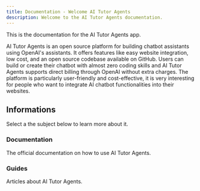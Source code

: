 ```yaml
---
title: Documentation - Welcome AI Tutor Agents
description: Welcome to the AI Tutor Agents documentation.
---
```


This is the documentation for the AI Tutor Agents app.

AI Tutor Agents is an open source platform for building chatbot assistants using OpenAI's assistants. It offers features like easy website integration, low cost, and an open source codebase available on GitHub. Users can build or create their chatbot with almost zero coding skills and AI Tutor Agents supports direct billing through OpenAI without extra charges. The platform is particularly user-friendly and cost-effective, it is very interesting for people who want to integrate AI chatbot functionalities into their websites.

## Informations

Select a the subject below to learn more about it.

<div className="grid sm:grid-cols-2 gap-4 mt-6">

<Card href="/docs/documentation">

### Documentation

The official documentation on how to use AI Tutor Agents.

</Card>

<Card href="/guides">

### Guides

Articles about AI Tutor Agents.

</Card>


</div>
